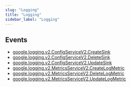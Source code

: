 ```yaml
---
slug: "Logging"
title: "Logging"
sidebar_label: "Logging"
---
```


## Events

- [google.logging.v2.ConfigServiceV2.CreateSink](/gcp/threats/logging/rules/google.logging.v2.configservicev2.createsink)
- [google.logging.v2.ConfigServiceV2.DeleteSink](/gcp/threats/logging/rules/google.logging.v2.configservicev2.deletesink)
- [google.logging.v2.ConfigServiceV2.UpdateSink](/gcp/threats/logging/rules/google.logging.v2.configservicev2.updatesink)
- [google.logging.v2.MetricsServiceV2.CreateLogMetric](/gcp/threats/logging/rules/google.logging.v2.metricsservicev2.createlogmetric)
- [google.logging.v2.MetricsServiceV2.DeleteLogMetric](/gcp/threats/logging/rules/google.logging.v2.metricsservicev2.deletelogmetric)
- [google.logging.v2.MetricsServiceV2.UpdateLogMetric](/gcp/threats/logging/rules/google.logging.v2.metricsservicev2.updatelogmetric)
